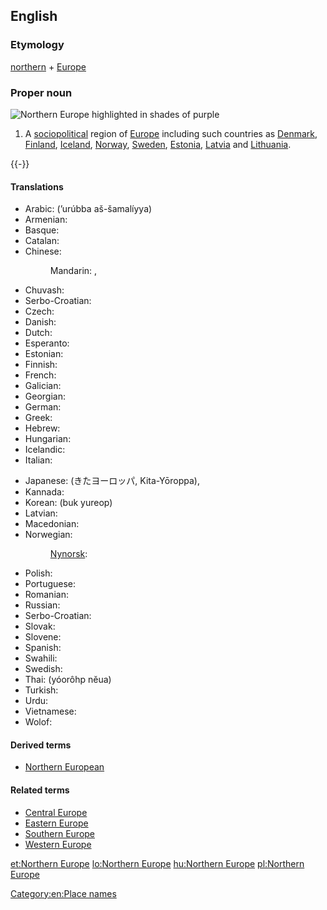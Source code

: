 ==English==

{{wikipedia}}

===Etymology===
[[northern]] + [[Europe]]

===Proper noun===
[[Image:Europe-septentrionale.png|thumb|right|Northern Europe highlighted in shades of purple]]
{{en-proper noun|sg=[[northern|Northern]] [[Europe]]}}

# A [[sociopolitical]] region of [[Europe]] including such countries as [[Denmark]], [[Finland]], [[Iceland]], [[Norway]],  [[Sweden]], [[Estonia]], [[Latvia]] and [[Lithuania]].

{{-}}

====Translations====
{{rfc-tsort|duplicate language: Serbo-Croatian}}
{{trans-top|sociopolitical region of Europe}}
* Arabic: {{t-|ar|أوروبا الشمالية|sc=Arab}} (’urúbba aš-šamalíyya) {{f}}
* Armenian: {{t-|hy|Հյուսիսային Եվրոպա|tr=Hyusisayin Evropa|sc=Armn}}
* Basque: {{t-|eu|Iparraldeko Europa}}
* Catalan: {{t-|ca|Europa del Nord}}
* Chinese:
*: Mandarin: {{t|zh|北歐|sc=Hani}}, {{t|zh|北欧|tr=Běi-Ōu|sc=Hani}}
* Chuvash: {{tø|cv|Çурçĕр Европа}}
* Serbo-Croatian: {{t|sh|Sjeverna Europa|f}}
* Czech: {{t-|cs|severní Evropa|f}}
* Danish: {{t-|da|Nordeuropa}}
* Dutch: {{t-|nl|Noord-Europa}}
* Esperanto: {{t-|eo|Nord-Eŭropo}}
* Estonian: {{t+|et|Põhja-Euroopa}}
* Finnish: {{t+|fi|Pohjois-Eurooppa}}
* French: {{t+|fr|Europe du Nord|f}}
* Galician: {{t-|gl|Europa do norte|f}}
* Georgian: {{t-|ka|ჩრდილოეთი ევროპა|tr=črdiloet‘i evropa}}
* German: {{t+|de|Nordeuropa|n}}
* Greek: {{t-|el|Βόρεια Ευρώπη|f|tr=Vóreia Evrópi|sc=Grek}}
* Hebrew: {{t-|he|צפון אירופה|m|tr=tz'fón eirópah|sc=Hebr}}
* Hungarian: {{t+|hu|Észak-Európa}}
* Icelandic: {{t+|is|Norður-Evrópa}}
* Italian: {{t-|it|Europa settentrionale|f}}
{{trans-mid}}
* Japanese: {{t-|ja|北ヨーロッパ|sc=Jpan}} (きたヨーロッパ, Kita-Yōroppa), {{t-|ja|北欧|tr=Hokuō|sc=Jpan}}
* Kannada: {{t-|kn|ಉತ್ತರ ಯುರೋಪ್}}
* Korean: {{t-|ko|북유럽|sc=Hang}} (buk yureop)
* Latvian: {{t-|lv|Ziemeļeiropa}}
* Macedonian: {{t-|mk|Северна Европа|f|tr=Severna Evropa|sc=Cyrl}}
* Norwegian: {{t-|no|Nord-Europa}}
*: [[Nynorsk]]: {{t-|nn|Nord-Europa}}
* Polish: {{t-|pl|Europa Północna|f}}
* Portuguese: {{t-|pt|Europa setentrional|f}}
* Romanian: {{t-|ro|Europa de Nord|f}}
* Russian: {{t-|ru|Северная Европа|f|tr=Sévernaja Jevrópa|sc=Cyrl}}
* Serbo-Croatian: {{t|sh|Северна Европа|f|tr=Severna Evropa|sc=Cyrl}}
* Slovak: {{t-|sk|Severná Európa|f}}
* Slovene: {{t-|sl|Severna Evropa|f}}
* Spanish: {{t-|es|Europa del Norte|f}}
* Swahili: {{t-|sw|Ulaya ya Kazkazini}}
* Swedish: {{t+|sv|Nordeuropa|c}}
* Thai: {{t-|th|ยุโรปเหนือ}} (yóorôhp nĕua)
* Turkish: {{t+|tr|Kuzey Avrupa}}
* Urdu: {{t-|ur|شمالی یورپ|sc=ur-Arab}}
* Vietnamese: {{t-|vi|Bắc Âu}}
* Wolof: {{t-|wo|Bëj-gànnaaru Tugal}}
{{trans-bottom}}

====Derived terms====
* [[Northern European]]

====Related terms====
* [[Central Europe]]
* [[Eastern Europe]]
* [[Southern Europe]]
* [[Western Europe]]

[[Category:en:Place names]]

[[et:Northern Europe]]
[[lo:Northern Europe]]
[[hu:Northern Europe]]
[[pl:Northern Europe]]